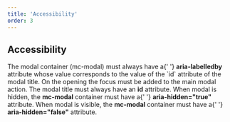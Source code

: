```yaml
---
title: 'Accessibility'
order: 3
---
```


## Accessibility

<HintItem>
  The modal container (mc-modal) must always have a{' '}
  <strong>aria-labelledby</strong> attribute whose value corresponds to the
  value of the `id` attribute of the modal title.
</HintItem>
<HintItem>
  On the opening the focus must be added to the main modal action.
</HintItem>
<HintItem>
  The modal title must always have an <strong>id</strong> attribute.
</HintItem>
<HintItem>
  When modal is hidden, the <strong>mc-modal</strong> container must have a{' '}
  <strong>aria-hidden="true"</strong> attribute.
</HintItem>
<HintItem>
  When modal is visible, the <strong>mc-modal</strong> container must have a{' '}
  <strong>aria-hidden="false"</strong> attribute.
</HintItem>
